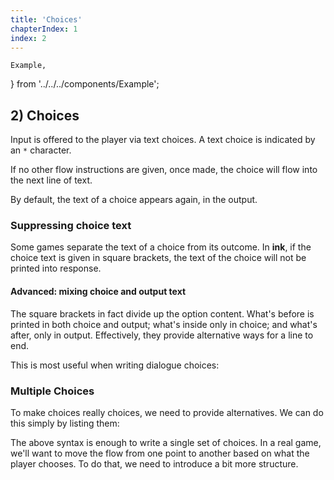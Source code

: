 ---
title: 'Choices'
chapterIndex: 1
index: 2
---

	Example,
} from '../../../components/Example';

## 2) Choices 

Input is offered to the player via text choices. A text choice is indicated by an `*` character. 

If no other flow instructions are given, once made, the choice will flow into the next line of text.

<Example id="choice-hello-world" />

By default, the text of a choice appears again, in the output. 
	
### Suppressing choice text 

Some games separate the text of a choice from its outcome. In **ink**, if the choice text is given in square brackets, the text of the choice will not be printed into response.

<Example id="suppressing-choice-text" />

#### Advanced: mixing choice and output text

The square brackets in fact divide up the option content. What's before is printed in both choice and output; what's inside only in choice; and what's after, only in output. Effectively, they provide alternative ways for a line to end.

<Example id="mixing-choice-and-output-text" />
	
This is most useful when writing dialogue choices:

<Example id="mixed-dialogue-choices" />

### Multiple Choices

To make choices really choices, we need to provide alternatives. We can do this simply by listing them:

<Example id="multiple-choices" />

The above syntax is enough to write a single set of choices. In a real game, we'll want to move the flow from one point to another based on what the player chooses. To do that, we need to introduce a bit more structure.

